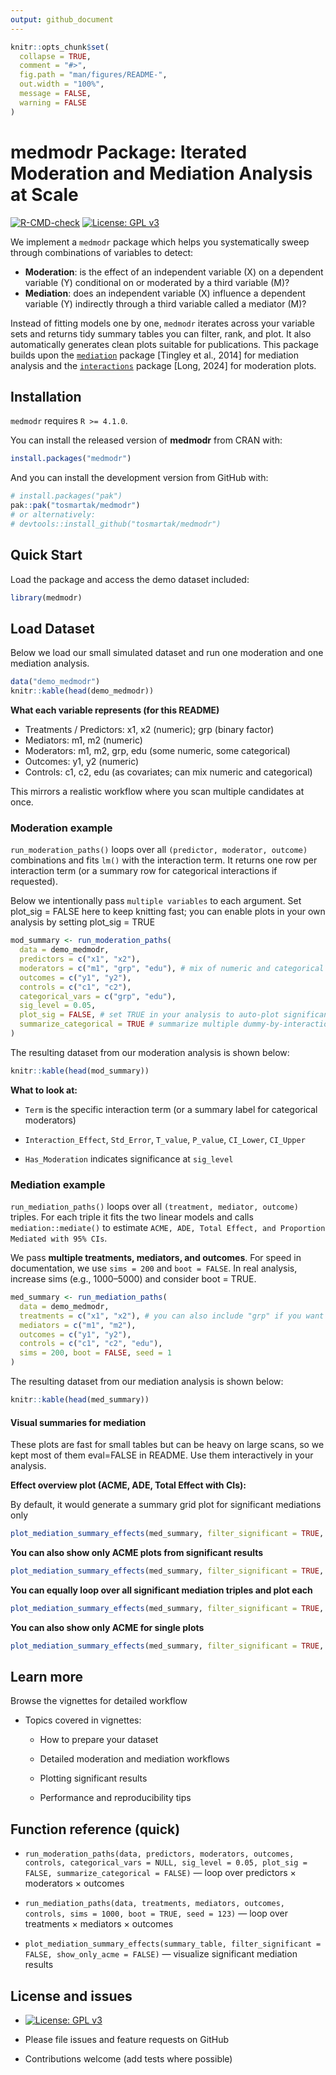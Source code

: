 ```yaml
---
output: github_document
---
```


<!-- README.md is generated from README.Rmd. Please edit that file -->

```r
knitr::opts_chunk$set(
  collapse = TRUE,
  comment = "#>",
  fig.path = "man/figures/README-",
  out.width = "100%",
  message = FALSE,
  warning = FALSE
)
```

# medmodr Package: Iterated Moderation and Mediation Analysis at Scale

<!-- badges: start -->
[![R-CMD-check](https://github.com/tosmartak/medmodr/actions/workflows/R-CMD-check.yaml/badge.svg)](https://github.com/tosmartak/medmodr/actions/workflows/R-CMD-check.yaml)
[![License: GPL v3](https://img.shields.io/badge/License-GPL%20v3-blue.svg)](https://www.gnu.org/licenses/gpl-3.0)
<!-- badges: end -->

We implement a `medmodr` package which helps you systematically sweep through combinations of variables to detect:

- **Moderation**: is the effect of an independent variable (X) on a dependent variable (Y) conditional on or moderated by a third variable (M)?
- **Mediation**: does an independent variable (X) influence a dependent variable (Y) indirectly through a third variable called a mediator (M)?

Instead of fitting models one by one, `medmodr` iterates across your variable sets and returns tidy summary tables you can filter, rank, and plot. It also automatically generates clean plots suitable for publications. This package builds upon the [`mediation`](https://CRAN.R-project.org/package=mediation) package [Tingley et al., 2014] for mediation analysis and the [`interactions`](https://CRAN.R-project.org/package=interactions) package [Long, 2024] for moderation plots.

## Installation

`medmodr` requires `R >= 4.1.0`.

You can install the released version of **medmodr** from CRAN with:

```r
install.packages("medmodr")
```

And you can install the development version from GitHub with:

```r
# install.packages("pak")
pak::pak("tosmartak/medmodr")
# or alternatively:
# devtools::install_github("tosmartak/medmodr")
```

## Quick Start
Load the package and access the demo dataset included:

```r
library(medmodr)
```

## Load Dataset

Below we load our small simulated dataset and run one moderation and one mediation analysis.

```r
data("demo_medmodr")
knitr::kable(head(demo_medmodr))
```

**What each variable represents (for this README)**

- Treatments / Predictors: x1, x2 (numeric); grp (binary factor)
- Mediators: m1, m2 (numeric)
- Moderators: m1, m2, grp, edu (some numeric, some categorical)
- Outcomes: y1, y2 (numeric)
- Controls: c1, c2, edu (as covariates; can mix numeric and categorical)

This mirrors a realistic workflow where you scan multiple candidates at once.

### Moderation example

`run_moderation_paths()` loops over all `(predictor, moderator, outcome)` combinations and fits `lm()` with the interaction term. It returns one row per interaction term (or a summary row for categorical interactions if requested).

Below we intentionally pass `multiple variables` to each argument. Set plot_sig = FALSE here to keep knitting fast; you can enable plots in your own analysis by setting plot_sig = TRUE

```r
mod_summary <- run_moderation_paths(
  data = demo_medmodr,
  predictors = c("x1", "x2"),
  moderators = c("m1", "grp", "edu"), # mix of numeric and categorical
  outcomes = c("y1", "y2"),
  controls = c("c1", "c2"),
  categorical_vars = c("grp", "edu"),
  sig_level = 0.05,
  plot_sig = FALSE, # set TRUE in your analysis to auto-plot significant interactions using the interaction package
  summarize_categorical = TRUE # summarize multiple dummy-by-interaction lines into a single row per categorical mod
)
```

The resulting dataset from our moderation analysis is shown below:

```r
knitr::kable(head(mod_summary))
```

**What to look at:**

- `Term` is the specific interaction term (or a summary label for categorical moderators)

- `Interaction_Effect`, `Std_Error`, `T_value`, `P_value`, `CI_Lower`, `CI_Upper`

- `Has_Moderation` indicates significance at `sig_level`

### Mediation example
`run_mediation_paths()` loops over all `(treatment, mediator, outcome)` triples. For each triple it fits the two linear models and calls `mediation::mediate()` to estimate `ACME, ADE, Total Effect, and Proportion Mediated with 95% CIs`.

We pass **multiple treatments, mediators, and outcomes**. For speed in documentation, we use `sims = 200` and `boot = FALSE`. In real analysis, increase sims (e.g., 1000–5000) and consider boot = TRUE.

```r
med_summary <- run_mediation_paths(
  data = demo_medmodr,
  treatments = c("x1", "x2"), # you can also include "grp" if you want to treat it as a treatment
  mediators = c("m1", "m2"),
  outcomes = c("y1", "y2"),
  controls = c("c1", "c2", "edu"),
  sims = 200, boot = FALSE, seed = 1
)
```

The resulting dataset from our mediation analysis is shown below:

```r
knitr::kable(head(med_summary))
```

#### Visual summaries for mediation
These plots are fast for small tables but can be heavy on large scans, so we kept most of them eval=FALSE in README. Use them interactively in your analysis.

**Effect overview plot (ACME, ADE, Total Effect with CIs):**

By default, it would generate a summary grid plot for significant mediations only

```r
plot_mediation_summary_effects(med_summary, filter_significant = TRUE, summary_plot = TRUE)
```


**You can also show only ACME plots from significant results**
```r
plot_mediation_summary_effects(med_summary, filter_significant = TRUE, show_only_acme = TRUE, summary_plot = TRUE)
```

**You can equally loop over all significant mediation triples and plot each**

```r
plot_mediation_summary_effects(med_summary, filter_significant = TRUE, summary_plot = FALSE)
```

**You can also show only ACME for single plots**

```r
plot_mediation_summary_effects(med_summary, filter_significant = TRUE, summary_plot = FALSE, show_only_acme = TRUE)
```

## Learn more
Browse the vignettes for detailed workflow

- Topics covered in vignettes:

  - How to prepare your dataset

  - Detailed moderation and mediation workflows

  - Plotting significant results

  - Performance and reproducibility tips

## Function reference (quick)

- `run_moderation_paths(data, predictors, moderators, outcomes, controls, categorical_vars = NULL, sig_level = 0.05, plot_sig = FALSE, summarize_categorical = FALSE)` — loop over predictors × moderators × outcomes

- `run_mediation_paths(data, treatments, mediators, outcomes, controls, sims = 1000, boot = TRUE, seed = 123)` — loop over treatments × mediators × outcomes

- `plot_mediation_summary_effects(summary_table, filter_significant = FALSE, show_only_acme = FALSE)` — visualize significant mediation results

## License and issues

- [![License: GPL v3](https://img.shields.io/badge/License-GPL%20v3-blue.svg)](https://www.gnu.org/licenses/gpl-3.0)

- Please file issues and feature requests on GitHub

- Contributions welcome (add tests where possible)

